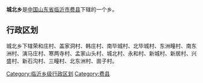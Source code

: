 '''城北乡'''是[[中华人民共和国|中国]][[山东省|山东省]][[临沂市|临沂市]][[费县|费县]]下辖的一个乡。

== 行政区划 ==

城北乡下辖荣和庄村、盖家洞村、韩庄村、南毕城村、北毕城村、东洲疃村、南东洲村、演马庄村、寒两寺村、孟家山头村、城北村、永和村、新城村、新居村、兴盛村、新石沟村、三疃村、北东洲村、崮子村。

{{山东小作品}}
{{费县行政区划}}

[[Category:临沂乡级行政区划|Category:临沂乡级行政区划]]
[[Category:费县|Category:费县]]